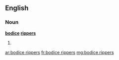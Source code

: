 ==English==

===Noun===
'''[[bodice]] [[rippers]]'''

# {{plural of|bodice ripper}}

[[ar:bodice rippers]]
[[fr:bodice rippers]]
[[mg:bodice rippers]]